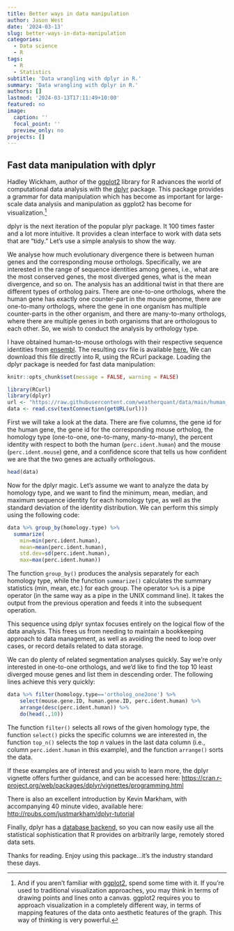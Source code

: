 ```yaml
---
title: Better ways in data manipulation
author: Jason West
date: '2024-03-13'
slug: better-ways-in-data-manipulation
categories:
  - Data science
  - R
tags:
  - R
  - Statistics
subtitle: 'Data wrangling with dplyr in R.'
summary: 'Data wrangling with dplyr in R.'
authors: []
lastmod: '2024-03-13T17:11:49+10:00'
featured: no
image:
  caption: ''
  focal_point: ''
  preview_only: no
projects: []
---
```


## Fast data manipulation with dplyr

Hadley Wickham, author of the [ggplot2](https://ggplot2.tidyverse.org/) library for R advances the world of computational data analysis with the [dplyr](http://cran.r-project.org/web/packages/dplyr/index.html) package. This package provides a grammar for data manipulation which has become as important for large-scale data analysis and manipulation as ggplot2 has become for visualization.[^1]  

[^1]: And if you aren’t familiar with [ggplot2,](https://ggplot2.tidyverse.org/) spend some time with it. If you’re used to traditional visualization approaches, you may think in terms of drawing points and lines onto a canvas. ggplot2 requires you to approach visualization in a completely different way, in terms of mapping features of the data onto aesthetic features of the graph. This way of thinking is very powerful.

dplyr is the next iteration of the popular plyr package. It 100 times faster and a lot more intuitive. It provides a clean interface to work with data sets that are “tidy.” Let's use a simple analysis to show the way.  

We analyse how much evolutionary divergence there is between human genes and the corresponding mouse orthologs. Specifically, we are interested in the range of sequence identities among genes, i.e., what are the most conserved genes, the most diverged genes, what is the mean divergence, and so on. The analysis has an additional twist in that there are different types of ortholog pairs. There are one-to-one orthologs, where the human gene has exactly one counter-part in the mouse genome, there are one-to-many orthologs, where the gene in one organism has multiple counter-parts in the other organism, and there are many-to-many orthologs, where there are multiple genes in both organisms that are orthologous to each other. So, we wish to conduct the analysis by orthology type.  

I have obtained human-to-mouse orthologs with their respective sequence identities from [ensembl](http://www.ensembl.org/index.html). The resulting csv file is available [here.](https://github.com/weatherquant/data/blob/main/human_mouse_divergence.csv) We can download this file directly into R, using the RCurl package. Loading the dplyr package is needed for fast data manipulation:  

```r
knitr::opts_chunk$set(message = FALSE, warning = FALSE)
```

```r
library(RCurl)  
library(dplyr)  
url <- "https://raw.githubusercontent.com/weatherquant/data/main/human_mouse_divergence.csv"    
data <- read.csv(textConnection(getURL(url)))
```

First we will take a look at the data. There are five columns, the gene id for the human gene, the gene id for the corresponding mouse ortholog, the homology type (one-to-one, one-to-many, many-to-many), the percent identity with respect to both the human (`perc.ident.human`) and the mouse (`perc.ident.mouse`) gene, and a confidence score that tells us how confident we are that the two genes are actually orthologous.  

```r
head(data)
```

Now for the dplyr magic. Let's assume we want to analyze the data by homology type, and we want to find the minimum, mean, median, and maximum sequence identity for each homology type, as well as the standard deviation of the identity distribution. We can perform this simply using the following code:  

```r
data %>% group_by(homology.type) %>%  
  summarize(  
    min=min(perc.ident.human),  
    mean=mean(perc.ident.human),  
    std.dev=sd(perc.ident.human),
    max=max(perc.ident.human))
```

The function `group_by()` produces the analysis separately for each homology type, while the function `summarize()` calculates the summary statistics (min, mean, etc.) for each group. The operator `%>%` is a pipe operator (in the same way as a pipe in the UNIX command line). It takes the output from the previous operation and feeds it into the subsequent operation.  

This sequence using dplyr syntax focuses entirely on the logical flow of the data analysis. This frees us from needing to maintain a bookkeeping approach to data management, as well as avoiding the need to loop over cases, or record details related to data storage.  

We can do plenty of related segmentation analyses quickly. Say we’re only interested in one-to-one orthologs, and we'd like to find the top 10 least diverged mouse genes and list them in descending order. The following lines achieve this very quickly:  

```r
data %>% filter(homology.type=='ortholog_one2one') %>%  
    select(mouse.gene.ID, human.gene.ID, perc.ident.human) %>%
    arrange(desc(perc.ident.human)) %>%
    do(head(.,10))
```

The function `filter()` selects all rows of the given homology type, the function `select()` picks the specific columns we are interested in, the function `top_n()` selects the top *n* values in the last data column (i.e., column `perc.ident.human` in this example), and the function `arrange()` sorts the data.  

If these examples are of interest and you wish to learn more, the dplyr vignette offers further guidance, and can be accessed here: [https://cran.r-project.org/web/packages/dplyr/vignettes/programming.html](https://cran.r-project.org/web/packages/dplyr/vignettes/programming.html)  

There is also an excellent introduction by Kevin Markham, with accompanying 40 minute video, available here: [http://rpubs.com/justmarkham/dplyr-tutorial](http://rpubs.com/justmarkham/dplyr-tutorial)  

Finally, dplyr has a [database backend,](https://dbplyr.tidyverse.org/) so you can now easily use all the statistical sophistication that R provides on arbitrarily large, remotely stored data sets.

Thanks for reading. Enjoy using this package...it's the industry standard these days.